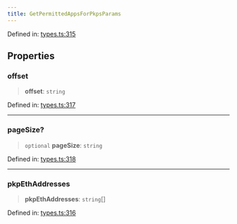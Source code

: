 ```yaml
---
title: GetPermittedAppsForPkpsParams
---
```


Defined in: [types.ts:315](https://github.com/LIT-Protocol/Vincent/blob/59bbcc58961d006596c8c80671cc1200f69f2946/packages/libs/contracts-sdk/src/types.ts#L315)

## Properties

### offset

> **offset**: `string`

Defined in: [types.ts:317](https://github.com/LIT-Protocol/Vincent/blob/59bbcc58961d006596c8c80671cc1200f69f2946/packages/libs/contracts-sdk/src/types.ts#L317)

***

### pageSize?

> `optional` **pageSize**: `string`

Defined in: [types.ts:318](https://github.com/LIT-Protocol/Vincent/blob/59bbcc58961d006596c8c80671cc1200f69f2946/packages/libs/contracts-sdk/src/types.ts#L318)

***

### pkpEthAddresses

> **pkpEthAddresses**: `string`[]

Defined in: [types.ts:316](https://github.com/LIT-Protocol/Vincent/blob/59bbcc58961d006596c8c80671cc1200f69f2946/packages/libs/contracts-sdk/src/types.ts#L316)
